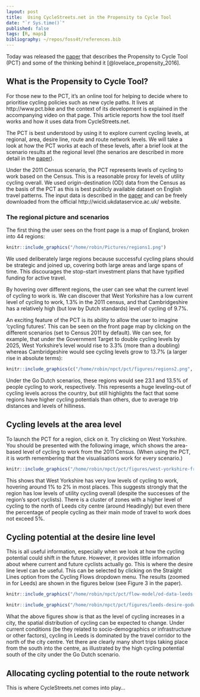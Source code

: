```yaml
---
layout: post
title:  Using CycleStreets.net in the Propensity to Cycle Tool
date: "`r Sys.time()`"
published: false
tags: [R, maps]
bibliography: ~/repos/foss4t/references.bib
---
```


Today was released the [paper](https://www.jtlu.org/index.php/jtlu/article/view/862/824) that describes the Propensity to Cycle Tool (PCT) and some of the thinking behind it [@lovelace_propensity_2016].

## What is the Propensity to Cycle Tool?

For those new to the PCT, it's an online tool for helping to decide where to prioritise cycling policies such as new cycle paths. It lives at http://www.pct.bike and the context of its development is explained in the accompanying video on that page. This article reports how the tool itself works and how it uses data from CycleStreets.net.

The PCT is best understood by using it to explore current cycling levels, at regional, area, desire line, route and route network levels. We will take a look at how the PCT works at each of these levels, after a brief look at the scenario results at the regional level (the senarios are described in more detail in the [paper](https://www.jtlu.org/index.php/jtlu/article/view/862/824)).

Under the 2011 Census scenario, the PCT represents levels of cycling to work based on the Census. This is a reasonable proxy for levels of utility cycling overall. We used origin-destination (OD) data from the Census as the basis of the PCT as this is best publicly available dataset on English travel patterns. The input data is described in the [paper](https://www.jtlu.org/index.php/jtlu/article/view/862) and can be freely downloaded from the official http://wicid.ukdataservice.ac.uk/ website.

### The regional picture and scenarios

The first thing the user sees on the front page is a map of England, broken into 44 regions:

```r
knitr::include_graphics("/home/robin/Pictures/regions1.png")
```

We used deliberately large regions because successful cycling plans should be strategic and joined up, covering both large areas and large spans of time. This discourages the stop-start investment plans that have typified funding for active travel.

By hovering over different regions, the user can see what the current level of cycling to work is. We can discover that West Yorkshire has a low current level of cycling to work, 1.3% in the 2011 census, and that Cambridgeshire has a relatively high (but low by Dutch standards) level of cycling of 9.7%.

An exciting feature of the PCT is its ability to allow the user to imagine 'cycling futures'. This can be seen on the front page map by clicking on the different scenarios (set to Census 2011 by default). We can see, for example, that under the Government Target to double cycling levels by 2025, West Yorkshire's level would rise to 3.3% (more than a doubling) whereas Cambridgeshire would see cycling levels grow to 13.7% (a larger rise in absolute terms):

```r
knitr::include_graphics(c("/home/robin/npct/pct/figures/regions2.png", "/home/robin/npct/pct/figures/regions3.png"))
```

Under the Go Dutch scenarios, these regions would see 23.1 and 13.5% of people cycling to work, respectively. This represents a huge leveling-out of cycling levels across the country, but still highlights the fact that some regions have higher cycling potentials than others, due to average trip distances and levels of hilliness.

## Cycling levels at the area level

To launch the PCT for a region, click on it.  Try clicking on West Yorkshire. You should be presented with the following image, which shows the area-based level of cycling to work from the 2011 Census. (When using the PCT, it is worth remembering that the visualisations work for every scenario.)

```r
knitr::include_graphics("/home/robin/npct/pct/figures/west-yorkshire-front.png")
```

This shows that West Yorkshire has very low levels of cycling to work, hovering around 1% to 2% in most places. This suggests strongly that the region has low levels of utility cycling overall (despite the successes of the region's sport cyclists). There is a cluster of zones with a higher level of cycling to the north of Leeds city centre (around Headingly) but even there the percentage of people cycling as their main mode of travel to work does not exceed 5%.

## Cycling potential at the desire line level

This is all useful information, especially when we look at how the cycling potential could shift in the future. However, it provides little information about where current and future cyclists actually go. This is where the desire line level can be useful. This can be selected by clicking on the Straight Lines option from the Cycling Flows dropdown menu. The results (zoomed in for Leeds) are shown in the figures below (see Figure 3 in the paper).

```r
knitr::include_graphics("/home/robin/npct/pct/flow-model/od-data-leeds.png")
```

```r
knitr::include_graphics("/home/robin/npct/pct/figures/leeds-desire-godutch.png")
```

What the above figures show is that as the level of cycling increases in a city, the spatial distribution of cycling can be expected to change. Under current conditions (be they related to socio-demographics or infrastructure or other factors), cycling in Leeds is dominated by the travel corridor to the north of the city centre. Yet there are clearly many short trips taking place from the south into the centre, as illustrated by the high cycling potential south of the city under the Go Dutch scenario.

## Allocating cycling potential to the route network

This is where CycleStreets.net comes into play...
